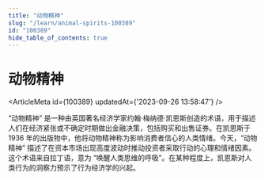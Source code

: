 ```yaml
---
title: "动物精神"
slug: "/learn/animal-spirits-100389"
id: "100389"
hide_table_of_contents: true
---
```



# 动物精神

<ArticleMeta id={100389} updatedAt={'2023-09-26 13:58:47'} />
<div className='border-solid border-b border-t-0 my-4 border-[var(--ifm-color-gray-300)]' />

“动物精神” 是一种由英国著名经济学家约翰·梅纳德·凯恩斯创造的术语，用于描述人们在经济紧张或不确定时期做出金融决策，包括购买和出售证券。在凯恩斯于 1936 年的出版物中，他将动物精神称为影响消费者信心的人类情绪。今天，“动物精神” 描述了在资本市场出现高度波动时推动投资者采取行动的心理和情绪因素。这个术语来自拉丁语，意为 “唤醒人类思维的呼吸”。在某种程度上，凯恩斯对人类行为的洞察力预示了行为经济学的兴起。
